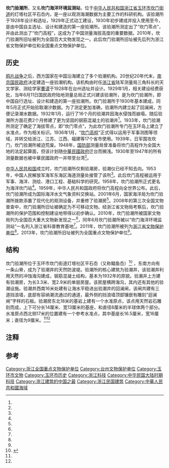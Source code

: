 {{coord|28|05|20.6|N|121|17|00.8|E|display=title}}
{{文物保护单位
| 级别 = 全国
| 图片 = Kanmen_Tide_Station.jpg
| 名称 = 坎门验潮所
| 子项 = 
| 编号 = 7-1731-5-124
| 分类 = 近现代重要史迹及代表性建筑
| 时代 = 1929年
| 所在 = [[浙江省|浙江省]][[玉环市|玉环市]][[坎门街道|坎门街道]]
| 登录 = 2013年3月
| Cat = 浙江全国重点文物保护单位
| 备注 ={{maplink|frame=yes|plain=yes|type=point|frame-lat=28.08906|frame-long=121.28366|zoom=16|coord={{coord|28.08906|121.28366}}}}
}}
'''坎门验潮所'''，又名'''坎门海洋环境监测站'''，位于[[中华人民共和国|中华人民共和国]][[浙江省|浙江省]][[玉环市|玉环市]][[坎门街道|坎门街道]]的灯塔社区平石岙内，是一座以观测海潮数据为主要工作的科研机构。该验潮所于1928年设计和选址，1929年正式动工建设，1930年初步建成并投入使用至今，是由中国自主选址、设计和建造的第一座验潮所。该验潮所测定出了“坎门零点”，并由此测出了“坎门高程”，这成为了中国测量海拔高度的重要数据。2010年，坎门验潮所旧址被列为全国百大文物发现之一。此后坎门验潮所旧址被先后列为浙江省文物保护单位和全国重点文物保护单位。

==历史==
[[鸦片战争|鸦片战争]]之后，西方国家在中国沿海建立了多个验潮机构。20世纪20年代末，[[南京国民政府|南京国民政府]]决定建造一座验潮机构。该机构由时任[[浙江省_(中華民國)|浙江省]]陆军测量局三角科长的天文学家、测绘学家[[曹谟|曹谟]]于1928年在台州选址并设计{{r|four|page=350}}。1929年1月，相关建设经费获批，当年6月11日国民政府陆地测量总局正式兴建该验潮所，是为坎门验潮所，即中国自行选址、设计和建造的第一座验潮所。坎门验潮所于1930年基本建成，同年5月正式开始验取潮汐数据{{r|one|page=182}}。为了测定更加准确，验潮所内建立起了回澜闸，方便记录潮水数据{{r|three|page=59-60}}。1932年1月，运行了16个月的验潮井因海水侵蚀而崩塌，随后验潮所方面花费2个月修建了更为坚固的钢筋混凝土的验潮井<ref name="six"/>。1933年，坎门验潮所测定了确定了海拔零点，即“坎门零点”，为此坎门验潮所专门在玉环岛上建立了水准点，作为相关标识{{r|three|page=59-60}}。1936年1月，“[[坎门高程|坎门高程]]”正式得以运用于军事测图等领域，并转交给浙江、江苏、江西、福建等17个省市使用{{r|one|page=182}}。1939年，日军围攻坎门，坎门验潮所被迫荒废。1948年，[[中華民國國防部|国防部]]测量局曾准备将坎门高程作为全国大地的法定起算面，但该计划随[[中華民國政府|中華民國政府]]迁台而搁浅。1930年至1947年的所有测量数据也被中華民國政府一并带至台湾<ref name="six"/>。

[[中华人民共和国|中华人民共和国]]成立时，坎门验潮所仅剩验潮房，验潮仪已经不知去向。1953年，中国人民解放军海军东海区海道测量处接管了该所<ref name="six"/>。此后坎门高程被运用于军事、海洋、测绘、港口工程、基础科学的研究{{r|four|page=351}}。1958年，坎门验潮所正式更名为海洋坎门站<ref name="six"/>。1959年，中华人民共和国政府将坎门高程向全世界公布。此后，坎门验潮所成为国际海洋水文气象资料交换站{{r|one|page=182}}。2001年6月，国家海洋局为坎门验潮所拨款添置了现代化的观测设备{{r|three|page=59}}，并重修了验潮房<ref name="nine"/>。2008年的第三次全国文物普查中，坎门验潮所旧址被确定为不可移动文物。经浙江省文物局考察后，坎门验潮所的保护范围和控制建设地带得以初步确认{{r|two|page=390}}。2010年，坎门验潮所被国家文物局列为全国百大重大文物新发现之一<ref name="eight"/>，同年6月坎门验潮所被以“坎门海洋环境监测站”一名列入浙江省科普教育基地<ref name="ten"/>。2011年，坎门验潮所被列为[[浙江省文物保护单位|浙江省文物保护单位]]<ref name="five"/>。2013年，坎门验潮所旧址被列为全国重点文物保护单位<ref name="seven"/>。

==结构==
坎门验潮所位于玉环市坎门街道灯塔社区平石岙（又称鲳鱼岙）<ref name="玉环胜迹图志">{{Cite book|url=https://www.worldcat.org/oclc/922449971|title=玉环胜迹图志|last=玉环县|first=地方志办公室|publisher=方志出版社|year=|isbn=9787514416329|edition=第一版|location=北京市|pages=80|chapter=玉环胜迹图志|chapterurl=https://book.yunzhan365.com/vvgw/jrbv/mobile/index.html#p=80|oclc=922449971}}</ref>{{Rp|060}}
，东南方向有一条山脊，成为了验潮井的天然防波堤。验潮所的核心建筑为验潮井，该验潮井利用天然的冲蚀海沟建成，钢筋混凝土结构，基本为1932年的原貌。验潮井上方建有验潮房，为长3.3米、宽2.9米的单层房屋。该房屋横跨海沟，其内还有其他的验潮设施。验潮井西南16米处建有让海水平稳进出验潮井的回澜闸，该闸共建有三道挡浪墙，底部有容纳潮流通过的通道，最外侧的挡浪墙顶部镶嵌有雕刻“迴澜闸”字样的石板{{efn|1=“迴澜闸”字样原本是直接写在墙上的，由于海水冲刷而于2007年重建<ref name="nine"/>。}}。验潮房东北18米的基岩上建有一个水准原点{{efn|1=该水准点是测出坎门零点之后的第一个水准点<ref name="nine"/>。}}，该点用天然岩石雕刻而成，上下可分长14厘米、宽13厘米的基座，和直径8厘米的半球体两个部分。水准原点西北侧17米的位置建有一个参考水准点{{efn|1=这是一个防止水准原点意外损毁而设置的备用原点<ref name="nine"/>。}}，其中基座长16.5厘米，宽16厘米；直径为9厘米。<ref name="six"/><ref name="nine"/>

==注释==
{{notelist}}
==参考==
{{reflist|2|refs=
<ref name="one">{{Cite book | editor = 国家文物局 | title = 第三次全国文物普查百大新发现 | location = 北京 | publisher = 文物出版社 | date = 2011-11-01 | pages =305 | ISBN = 978-7-5010-3340-9 | accessdate = 2019-01-28 | quote = }}</ref>
<ref name="two">{{Cite book | editor = 浙江文物年鉴编委会 | title = 浙江文物年鉴 2010 | location = 杭州 | publisher = 浙江古籍出版社 | date = 2011-11-01 | pages =533 | ISBN = 7-80715-686-4 | accessdate = 2019-01-28 | quote = }}</ref>
<ref name="three">{{Cite book | editor = 玉环县政协文史资料委员会，玉环县文物管理委员会 | title = 玉环文史资料 第20辑 文物特别专辑 | location = 宁波 | publisher =  | date = 2003-12-01 | pages =74 | ISBN = | url=http://book.ucdrs.superlib.net/views/specific/2929/bookDetail.jsp?dxNumber=000005705084&d=C2240FC1A582A3F4AA304D465CFB5C95&fenlei=110308| accessdate = 2019-01-28 | quote = }}</ref>
<ref name="four">{{Cite book | editor = 浙江省文物局 | title = 浙江省第三次全国文物普查新发现丛书 近现代建筑 | location = 杭州 | publisher = 浙江古籍出版社 | date = 2012-03-01 | pages =353 | ISBN = 7-80715-817-4 | accessdate = 2019-01-28 | quote = }}</ref>
<ref name="five">{{cite news |language = zh-cn |url = http://www.zj.gov.cn/art/2013/1/4/art_12880_71859.html |title = 浙江省人民政府关于公布第六批省级文物保护单位和与现有省级文物保护单位合并项目及更名省级文物保护单位的通知 |publisher = 浙江省人民政府官方网站 |date = 2011-01-21 |accessdate = 2019-01-29 |archive-url = https://web.archive.org/web/20170202061821/http://www.zj.gov.cn/art/2013/1/4/art_12880_71859.html |archive-date = 2017-02-02 |dead-url = no }}</ref>
<ref name="six">{{cite journal zh |author = 刘时金 |date=2004-02 |title=坎门高程基准的建立过程及其作用 |journal=东海海洋 |volume= |issue= |pages=59-64 |id= |url= |accessdate=2019-01-28 |quote= }}</ref>
<ref name="seven">{{cite news |language = zh-cn |url = http://www.taizhou.com.cn/wenhua/2013-05/04/content_1115788.htm |title = 第七批全国重点文保单位出炉 台州6处文物上榜 |publisher = 中国台州网-台州商报 |date = 2013-05-04 |accessdate = 2019-01-29 |archive-url = https://web.archive.org/web/20190130053332/http://www.taizhou.com.cn/wenhua/2013-05/04/content_1115788.htm |archive-date = 2019-01-30 |dead-url = yes }}</ref>
<ref name="eight">{{cite journal zh |author = 刘时金 |date=2013-10 |title= 坎门验潮所：见证历史和现实 |journal=浙江档案 |volume= |issue= |pages=52-53 |id= |url= |accessdate=2019-01-28 |quote= }}</ref>
<ref name="nine">{{cite journal zh |author = 杨青 |date=2011-02 |title= 玉环坎门验潮所 |journal=东方博物 |volume= |issue= |pages=93-96 |id= |url= |accessdate=2019-01-28 |quote= }}</ref>
<ref name="ten">{{cite journal zh |author = 谓知 |date=2013-08-09 |title= 中国人自己修建的第一座验潮站——坎门验潮所 |journal=中国文物报 |volume= |issue= |pages=8 |id= |url= |accessdate=2019-01-28 |quote= }}</ref>
}}

{{浙江全国重点文物保护单位}}
{{玉环市}}

[[Category:浙江全国重点文物保护单位|Category:浙江全国重点文物保护单位]]
[[Category:台州文物保护单位|Category:台州文物保护单位]]
[[Category:玉环市文物|Category:玉环市文物]]
[[Category:玉环市历史|Category:玉环市历史]]
[[Category:浙江科技|Category:浙江科技]]
[[Category:中华民国大陆时期科技|Category:中华民国大陆时期科技]]
[[Category:浙江建筑的中国之最|Category:浙江建筑的中国之最]]
[[Category:浙江民国建筑|Category:浙江民国建筑]]
[[Category:中華人民共和國海域|Category:中華人民共和國海域]]